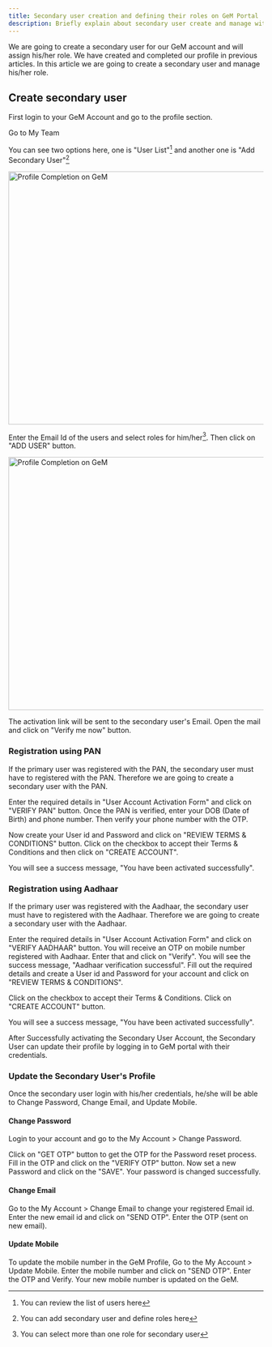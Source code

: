 ```yaml
---
title: Secondary user creation and defining their roles on GeM Portal
description: Briefly explain about secondary user create and manage with role basis on GeM Portal
---
```

We are going to create a secondary user for our GeM account and will assign his/her role. We have created and completed our profile in <Link href="/profile-completion">previous articles</Link>.
In this article we are going to create a secondary user and manage his/her role.
## Create secondary user
First login to your GeM Account and go to the profile section.

Go to My Team

You can see two options here, one is "User List"[^1] and another one is "Add Secondary User"[^2]

<Image 
src="https://res.cloudinary.com/dl3tfsbn5/image/upload/c_scale,w_800/v1642685059/USER_ywggpt.png"
alt = "Profile Completion on GeM"
width = "800"
height = "500"
/>

Enter the Email Id of the users and select roles for him/her[^3]. Then click on "ADD USER" button.

<Image 
src="https://res.cloudinary.com/dl3tfsbn5/image/upload/c_scale,w_800/v1642685057/SELECT_ROLE_khblbi.png"
alt = "Profile Completion on GeM"
width = "800"
height = "500"
/>

The activation link will be sent to the secondary user's Email. Open the mail and click on "Verify me now" button.

<Notes title="Note:" 
content="If Primary user has registered with PAN, the Secondary user will have to register with PAN. And, If Primary user has registered with Aadhaar, the Secondary user will have to register with Aadhaar."/>

### Registration using PAN
If the primary user was registered with the PAN, the secondary user must have to registered with the PAN. Therefore we are going to create a secondary user with the PAN.

Enter the required details in "User Account Activation Form" and click on "VERIFY PAN" button. Once the PAN is verified, enter your DOB (Date of Birth) and phone number. Then verify your phone number with the OTP.

Now create your User id and Password and click on "REVIEW TERMS & CONDITIONS" button. Click on the checkbox to accept their Terms & Conditions and then click on "CREATE ACCOUNT".

You will see a success message, "You have been activated successfully".

### Registration using Aadhaar
If the primary user was registered with the Aadhaar, the secondary user must have to registered with the Aadhaar. Therefore we are going to create a secondary user with the Aadhaar.

Enter the required details in "User Account Activation Form" and click on "VERIFY AADHAAR" button. You will receive an OTP on mobile number registered with Aadhaar. Enter that and click on "Verify".
You will see the success message, "Aadhaar verification successful". Fill out the required details and create a User id and Password for your account and click on "REVIEW TERMS & CONDITIONS".

Click on the checkbox to accept their Terms & Conditions. Click on "CREATE ACCOUNT" button.

You will see a success message, "You have been activated successfully".

After Successfully activating the Secondary User Account,
the Secondary User can update their profile by logging in to GeM portal with
their credentials.

### Update the Secondary User's Profile
Once the secondary user login with his/her credentials, he/she will be able to Change Password, Change Email, and Update Mobile.
#### Change Password
Login to your account and go to the My Account > Change Password.

Click on "GET OTP" button to get the OTP for the Password reset process. Fill in the OTP and click on the "VERIFY OTP" button.
Now set a new Password and click on the "SAVE". Your password is changed successfully.
#### Change Email
Go to the My Account > Change Email to change your registered Email id.
Enter the new email id and click on "SEND OTP". Enter the OTP (sent on new email).

#### Update Mobile
To update the mobile number in the GeM Profile, Go to the My Account > Update Mobile.
Enter the mobile number and click on "SEND OTP". Enter the OTP and Verify. Your new mobile number is updated on the GeM.

[^1]: You can review the list of users here
[^2]: You can add secondary user and define roles here
[^3]: You can select more than one role for secondary user
